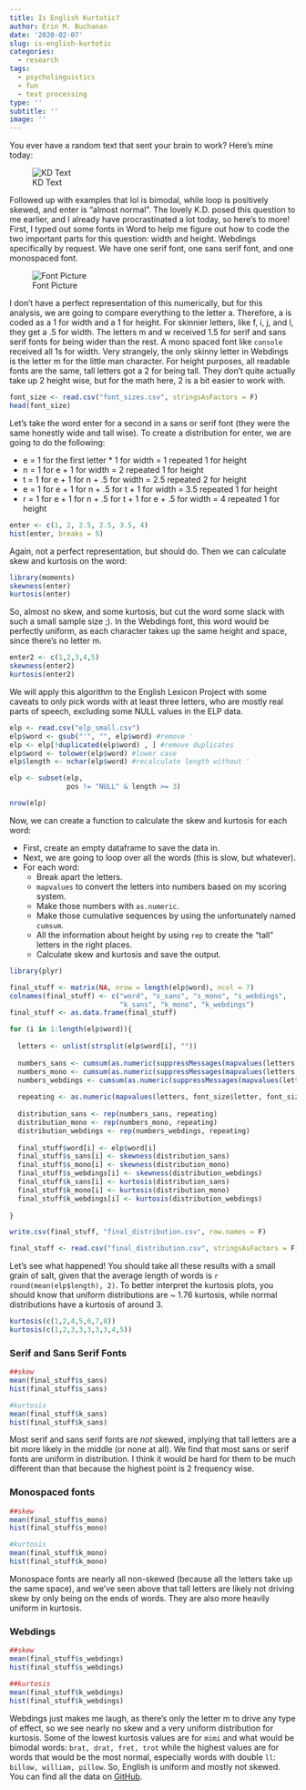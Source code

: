 ```yaml
---
title: Is English Kurtotic?
author: Erin M. Buchanan
date: '2020-02-07'
slug: is-english-kurtotic
categories:
  - research
tags:
  - psycholinguistics
  - fun
  - text processing
type: ''
subtitle: ''
image: ''
---
```


You ever have a random text that sent your brain to work? Here's mine today:

![KD Text](https://www.aggieerin.com/post/kd_text.png)

Followed up with examples that lol is bimodal, while loop is positively skewed, and enter is "almost normal". The lovely K.D. posed this question to me earlier, and I already have procrastinated a lot today, so here's to more! First, I typed out some fonts in Word to help me figure out how to code the two important parts for this question: width and height. Webdings specifically by request. We have one serif font, one sans serif font, and one monospaced font.

![Font Picture](https://www.aggieerin.com/post/fonts.png)

I don't have a perfect representation of this numerically, but for this analysis, we are going to compare everything to the letter a. Therefore, a is coded as a 1 for width and a 1 for height. For skinnier letters, like f, i, j, and l, they get a .5 for width. The letters m and w received 1.5 for serif and sans serif fonts for being wider than the rest. A mono spaced font like `console` received all 1s for width. Very strangely, the only skinny letter in Webdings is the letter m for the little man character. For height purposes, all readable fonts are the same, tall letters got a 2 for being tall. They don't quite actually take up 2 height wise, but for the math here, 2 is a bit easier to work with.

```r
font_size <- read.csv("font_sizes.csv", stringsAsFactors = F)
head(font_size)
```

Let's take the word enter for a second in a sans or serif font (they were the same honestly wide and tall wise). To create a distribution for enter, we are going to do the following:

- e = 1 for the first letter * 1 for width = 1 repeated 1 for height
- n = 1 for e + 1 for width = 2 repeated 1 for height
- t = 1 for e + 1 for n + .5 for width = 2.5 repeated 2 for height
- e = 1 for e + 1 for n + .5 for t + 1 for width = 3.5 repeated 1 for height
- r = 1 for e + 1 for n + .5 for t + 1 for e + .5 for width = 4 repeated 1 for height

```r
enter <- c(1, 2, 2.5, 2.5, 3.5, 4)
hist(enter, breaks = 5)
```

Again, not a perfect representation, but should do. Then we can calculate skew and kurtosis on the word:

```r
library(moments)
skewness(enter)
kurtosis(enter)
```

So, almost no skew, and some kurtosis, but cut the word some slack with such a small sample size ;). In the Webdings font, this word would be perfectly uniform, as each character takes up the same height and space, since there's no letter m. 

```r
enter2 <- c(1,2,3,4,5)
skewness(enter2)
kurtosis(enter2)
```

We will apply this algorithm to the English Lexicon Project with some caveats to only pick words with at least three letters, who are mostly real parts of speech, excluding some NULL values in the ELP data. 

```r
elp <- read.csv("elp_small.csv")
elp$word <- gsub("'", "", elp$word) #remove '
elp <- elp[!duplicated(elp$word) , ] #remove duplicates
elp$word <- tolower(elp$word) #lower case
elp$length <- nchar(elp$word) #recalculate length without '

elp <- subset(elp, 
              pos != "NULL" & length >= 3)

nrow(elp)
```

Now, we can create a function to calculate the skew and kurtosis for each word:

- First, create an empty dataframe to save the data in.
- Next, we are going to loop over all the words (this is slow, but whatever).
- For each word:
  - Break apart the letters.
  - `mapvalues` to convert the letters into numbers based on my scoring system.
  - Make those numbers with `as.numeric`.
  - Make those cumulative sequences by using the unfortunately named `cumsum`. 
  - All the information about height by using `rep` to create the "tall" letters in the right places. 
  - Calculate skew and kurtosis and save the output. 

```r
library(plyr)

final_stuff <- matrix(NA, nrow = length(elp$word), ncol = 7)
colnames(final_stuff) <- c("word", "s_sans", "s_mono", "s_webdings", 
                           "k_sans", "k_mono", "k_webdings")
final_stuff <- as.data.frame(final_stuff)

for (i in 1:length(elp$word)){
  
  letters <- unlist(strsplit(elp$word[i], ""))
  
  numbers_sans <- cumsum(as.numeric(suppressMessages(mapvalues(letters, font_size$letter, font_size$sans_serif))))
  numbers_mono <- cumsum(as.numeric(suppressMessages(mapvalues(letters, font_size$letter, font_size$mono))))
  numbers_webdings <- cumsum(as.numeric(suppressMessages(mapvalues(letters, font_size$letter, font_size$webdings))))
  
  repeating <- as.numeric(mapvalues(letters, font_size$letter, font_size$height))
  
  distribution_sans <- rep(numbers_sans, repeating)
  distribution_mono <- rep(numbers_mono, repeating)
  distribution_webdings <- rep(numbers_webdings, repeating)
  
  final_stuff$word[i] <- elp$word[i]
  final_stuff$s_sans[i] <- skewness(distribution_sans)
  final_stuff$s_mono[i] <- skewness(distribution_mono)
  final_stuff$s_webdings[i] <- skewness(distribution_webdings)
  final_stuff$k_sans[i] <- kurtosis(distribution_sans)
  final_stuff$k_mono[i] <- kurtosis(distribution_mono)
  final_stuff$k_webdings[i] <- kurtosis(distribution_webdings)
    
}

write.csv(final_stuff, "final_distribution.csv", row.names = F)
```

```r
final_stuff <- read.csv("final_distribution.csv", stringsAsFactors = F)
```

Let's see what happened! You should take all these results with a small grain of salt, given that the average length of words is `r round(mean(elp$length), 2)`. To better interpret the kurtosis plots, you should know that uniform distributions are ~ 1.76 kurtosis, while normal distributions have a kurtosis of around 3.

```r
kurtosis(c(1,2,4,5,6,7,8))
kurtosis(c(1,2,3,3,3,3,3,4,5))
```

### Serif and Sans Serif Fonts 

```r
##skew
mean(final_stuff$s_sans)
hist(final_stuff$s_sans)

#kurtosis
mean(final_stuff$k_sans)
hist(final_stuff$k_sans)
```

Most serif and sans serif fonts are *not* skewed, implying that tall letters are a bit more likely in the middle (or none at all).  We find that most sans or serif fonts are uniform in distribution. I think it would be hard for them to be much different than that because the highest point is 2 frequency wise.

### Monospaced fonts

```r
##skew
mean(final_stuff$s_mono)
hist(final_stuff$s_mono)

#kurtosis
mean(final_stuff$k_mono)
hist(final_stuff$k_mono)
```

Monospace fonts are nearly all non-skewed (because all the letters take up the same space), and we've seen above that tall letters are likely not driving skew by only being on the ends of words. They are also more heavily uniform in kurtosis. 

### Webdings

```r
##skew
mean(final_stuff$s_webdings)
hist(final_stuff$s_webdings)

##kurtosis
mean(final_stuff$k_webdings)
hist(final_stuff$k_webdings)
```

Webdings just makes me laugh, as there's only the letter m to drive any type of effect, so we see nearly no skew and a very uniform distribution for kurtosis. Some of the lowest kurtosis values are for `mimi` and what would be bimodal words: `brat, drat, fret, trot` while the highest values are for words that would be the most normal, especially words with double `ll`: `billow, william, pillow`. 
So, English is uniform and mostly not skewed. You can find all the data on [GitHub](https://github.com/doomlab/doomlab.github.io/tree/master/post).